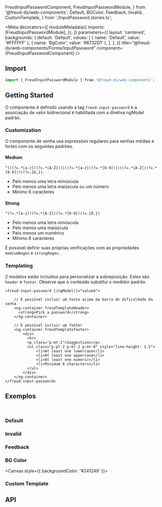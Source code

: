   FreudInputPasswordComponent,
  FreudInputPasswordModule,
} from '@freud-ds/web-components';
  Default,
  BGColor,
  Feedback,
  Invalid,
  CustomTemplate,
} from './InputPassword.stories.ts';

<Meta
  decorators={[
    moduleMetadata({
      imports: [FreudInputPasswordModule],
    }),
  ]}
  parameters={{
    layout: 'centered',
    backgrounds: {
      default: 'Default',
      values: [
        { name: 'Default', value: '#FFFFFF' },
        { name: 'BgColor', value: '#6732D1' },
      ],
    },
  }}
  title="@freud-ds/web-components/Forms/InputPassword"
  component={FreudInputPasswordComponent}
/>

<FreudHeaderComponent
  title="Input Password"
  description="O Input Text Password permite ao usuário inserir senhas."
/>

## <a id="importing"></a>Import

```ts
import { FreudInputPasswordModule } from '@freud-ds/web-components';
```

## Getting Started

O componente é definido usando a tag `freud-input-password` e a associação de valor bidirecional é habilitada com a diretiva ngModel padrão.

### Customization

O componente de senha usa expressões regulares para senhas médias e fortes com os seguintes padrões.

#### Medium

```
^(((?=.*[a-z])(?=.*[A-Z]))|((?=.*[a-z])(?=.*[0-9]))|((?=.*[A-Z])(?=.*[0-9])))(?=.{6,}).
```

- Pelo menos uma letra minúscula
- Pelo menos uma letra maiúscula ou um número
- Mínimo 6 caracteres

#### Strong

```
^(?=.*[a-z])(?=.*[A-Z])(?=.*[0-9])(?=.{8,})
```

- Pelo menos uma letra minúscula
- Pelo menos uma maiúscula
- Pelo menos um numérico
- Mínimo 8 caracteres

É possível definir suas próprias verificações com as propriedades `mediumRegex` e `strongRegex`.

### Templating

2 modelos estão incluídos para personalizar a sobreposição. Estes são `header` e `footer`. Observe que o conteúdo substitui o medidor padrão.

```
<freud-input-password [(ngModel)]="value4">

    // É possível incluir um texto acima da barra de dificuldade da senha
    <ng-container freudTemplateHeader>
      <strong>Pick a password</strong>
    </ng-container>

    // É possível incluir um footer
    <ng-container freudTemplatefooter>
        <div>
          <hr>
          <p class="p-mt-2">Suggestions</p>
          <ul class="p-pl-2 p-ml-2 p-mt-0" style="line-height: 1.5">
              <li>At least one lowercase</li>
              <li>At least one uppercase</li>
              <li>At least one numeric</li>
              <li>Minimum 8 characters</li>
          </ul>
        </div>
    </ng-container>
</freud-input-password>
```

## <a id="exemplos"></a>Exemplos

<br />

### Default

<Canvas>
  <Story story={Default} />
</Canvas>

### Invalid

<Canvas>
  <Story story={Invalid} />
</Canvas>

### Feedback

<Canvas>
  <Story story={Feedback} />
</Canvas>

### BG Color

<Canvas style={{ backgroundColor: '#241249' }}>
  <Story story={BGColor} />
</Canvas>

### Custom Template

<Canvas>
  <Story story={CustomTemplate} />
</Canvas>

## <a id="api"></a>API

<ArgsTable of={FreudInputPasswordComponent} />
